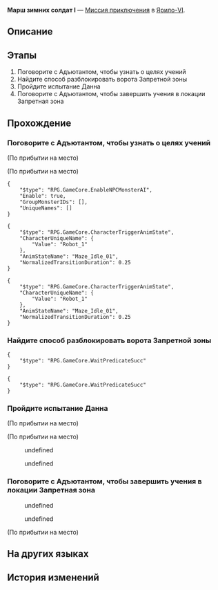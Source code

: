 {{Дополнить|Диалоги.}}
{{Миссия Инфобокс
|id              = 4071311
|Название        = 
|Изображение     = Миссия Освоения Марш зимних солдат I.png
|Тип             = Миссия приключения
|События         = 
|Глава           = 
|Условия         = 
|Персонажи       = Адъютант; Данн; Первопроходец
|СтартЛокация    = [[Ярило-VI]] — [[Запретная зона Среброгривых Стражей]]
|Локации         = Запретная зона Среброгривых Стражей
|Предыдущая      = 
|Следующая       = 
|Награды         = 
}}
'''Марш зимних солдат I''' — [[Миссия приключения]] в [[Ярило-VI]].

==Описание==
{{Описание|<!--официальное описание из Перекрёстка судеб-->}}

==Этапы==
# Поговорите с Адъютантом, чтобы узнать о целях учений
# Найдите способ разблокировать ворота Запретной зоны
# Пройдите испытание Данна
# Поговорите с Адъютантом, чтобы завершить учения в локации Запретная зона

==Прохождение==
{{Дополнить}}


===Поговорите с Адъютантом, чтобы узнать о целях учений===
{{Описание миссии|локация=Запретная зона Среброгривых Стражей|Данн приглашает вас принять участие в совместных учениях в Запретной зоне Среброгривых Стражей.<br />Поговорите с Адъютантом, чтобы понять боевые задачи этих учений.}}
{{Диалог Начало}}
;(По прибытии на место)

;(По прибытии на место)
<pre>{
	"$type": "RPG.GameCore.EnableNPCMonsterAI",
	"Enable": true,
	"GroupMonsterIDs": [],
	"UniqueNames": []
}</pre>
<pre>{
	"$type": "RPG.GameCore.CharacterTriggerAnimState",
	"CharacterUniqueName": {
		"Value": "Robot_1"
	},
	"AnimStateName": "Maze_Idle_01",
	"NormalizedTransitionDuration": 0.25
}</pre>
<!--Unknown TalkSentence: 407131101-->
<!--Unknown TalkSentence: 407131102-->
<!--Unknown TalkSentence: 407131103-->
<!--Unknown TalkSentence: 407131104-->
<pre>{
	"$type": "RPG.GameCore.CharacterTriggerAnimState",
	"CharacterUniqueName": {
		"Value": "Robot_1"
	},
	"AnimStateName": "Maze_Idle_01",
	"NormalizedTransitionDuration": 0.25
}</pre>
:<!--1-second delay-->
{{Диалог Конец}}

===Найдите способ разблокировать ворота Запретной зоны===
{{Описание миссии|локация=Запретная зона Среброгривых Стражей|Данн приглашает вас принять участие в совместных учениях в Запретной зоне Среброгривых Стражей.<br />Первая цель битвы - прорвать блокаду Запретной зоны. Найдите способ открыть ворота.}}
{{Диалог Начало}}
<pre>{
	"$type": "RPG.GameCore.WaitPredicateSucc"
}</pre>
<pre>{
	"$type": "RPG.GameCore.WaitPredicateSucc"
}</pre>
{{Диалог Конец}}

===Пройдите испытание Данна===
{{Описание миссии|локация=Запретная зона Среброгривых Стражей|Вы успешно прорвали блокаду Запретной зоны Среброгривых Стражей. Если вы победите Данна, эти учения будут окончены.}}
{{Диалог Начало}}
;(По прибытии на место)

;(По прибытии на место)
<!--Unknown TalkSentence: 407131117-->
<!--Unknown TalkSentence: 407131118-->
<!--Unknown TalkSentence: 407131119-->
<!--Unknown TalkSentence: 407131120-->
:{{Диалог}} undefined
:{{Диалог}} undefined
<!--Unknown TalkSentence: 407131122-->
{{Диалог Конец}}

===Поговорите с Адъютантом, чтобы завершить учения в локации Запретная зона===
{{Описание миссии|локация=Запретная зона Среброгривых Стражей|Вы прошли первое испытание в локации Запретная зона.<br />Поговорите с Адъютантом и получите награду.}}
{{Диалог Начало}}
<!--Unknown TalkSentence: 407131126-->
:{{Диалог}} undefined
:{{Диалог}} undefined
<!--Unknown TalkSentence: 407131128-->
<!--Unknown TalkSentence: 407131131-->
<!--Unknown TalkSentence: 407131132-->
<!--Unknown TalkSentence: 407131133-->
;(По прибытии на место)
{{Диалог Конец}}

==На других языках==
{{На других языках
|en   = Winter Soldiers' March (I)
|zhs  = 冬兵进行曲•其一
|zht  = 冬兵進行曲•其一
|ja   = 冬兵進行曲・その1
|ko   = 겨울 병사 행진곡•1
|es   = Marcha de los soldados invernales I
|fr   = Marche des soldats de l'hiver (I)
|ru   = Марш зимних солдат I
|th   = ลำนำทหารเหมันต์ 1
|vi   = Khúc Quân Hành Băng Giá-1
|de   = Marsch der Wintersoldaten (Teil 1)
|id   = Mars Tentara Musim Dingin (1)
|pt   = Marcha dos Soldados Invernais (I)
}}

==История изменений==
{{История изменений|2.7}}
